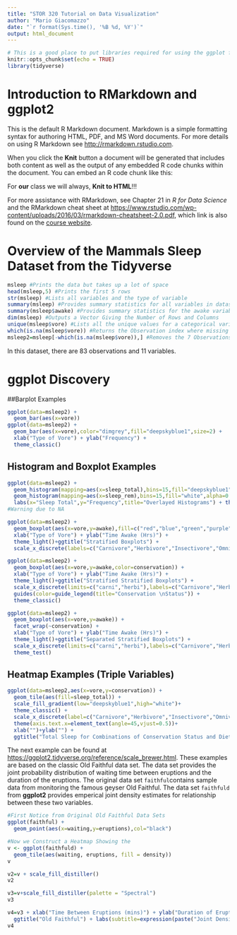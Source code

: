 ```yaml
---
title: "STOR 320 Tutorial on Data Visualization"
author: "Mario Giacomazzo"
date: "`r format(Sys.time(), '%B %d, %Y')`"
output: html_document
---
```


```r
# This is a good place to put libraries required for using the ggplot function
knitr::opts_chunk$set(echo = TRUE)
library(tidyverse)
```

# Introduction to RMarkdown and ggplot2

This is the default R Markdown document. Markdown is a simple formatting syntax for authoring HTML, PDF, and MS Word documents. For more details on using R Markdown see <http://rmarkdown.rstudio.com>.

When you click the **Knit** button a document will be generated that includes both content as well as the output of any embedded R code chunks within the document. You can embed an R code chunk like this:

For **our** class we will always, **Knit to HTML**!!!

For more assistance with RMarkdown, see Chapter 21 in *R for Data Science* and the RMarkdown cheat sheet at <https://www.rstudio.com/wp-content/uploads/2016/03/rmarkdown-cheatsheet-2.0.pdf>, which link is also found on the [course website](https://supermariogiacomazzo.github.io/STOR320_WEBSITE/).

# Overview of the Mammals Sleep Dataset from the Tidyverse

```r
msleep #Prints the data but takes up a lot of space
head(msleep,5) #Prints the first 5 rows
str(msleep) #Lists all variables and the type of variable
summary(msleep) #Provides summary statistics for all variables in dataset
summary(msleep$awake) #Provides summary statistics for the awake variable in dataset msleep
dim(msleep) #Outputs a Vector Giving the Number of Rows and Columns
unique(msleep$vore) #Lists all the unique values for a categorical variable Animals are Classified as Carnivore Omnivore, Herbivore, or Insectivore: "NA" references a missing response
which(is.na(msleep$vore)) #Returns the Observation index where missing values exist
msleep2=msleep[-which(is.na(msleep$vore)),] #Removes the 7 Observations that are missing a vore-specification
```
In this dataset, there are 83 observations and 11 variables.

# ggplot Discovery

##Barplot Examples
```r
ggplot(data=msleep2) +
  geom_bar(aes(x=vore))
ggplot(data=msleep2) +
  geom_bar(aes(x=vore),color="dimgrey",fill="deepskyblue1",size=2) + 
  xlab("Type of Vore") + ylab("Frequency") + 
  theme_classic()
```

## Histogram and Boxplot Examples
```r
ggplot(data=msleep2) + 
  geom_histogram(mapping=aes(x=sleep_total),bins=15,fill="deepskyblue1") +
  geom_histogram(mapping=aes(x=sleep_rem),bins=15,fill="white",alpha=0.5) + 
  labs(x="Sleep Total",y="Frequency",title="Overlayed Histograms") + theme_dark()
#Warning due to NA
```

```r
ggplot(data=msleep2) + 
  geom_boxplot(aes(x=vore,y=awake),fill=c("red","blue","green","purple")) + 
  xlab("Type of Vore") + ylab("Time Awake (Hrs)") + 
  theme_light()+ggtitle("Stratified Boxplots") + 
  scale_x_discrete(labels=c("Carnivore","Herbivore","Insectivore","Omnivore"))
```
```r
ggplot(data=msleep2) + 
  geom_boxplot(aes(x=vore,y=awake,color=conservation)) + 
  xlab("Type of Vore") + ylab("Time Awake (Hrs)") + 
  theme_light()+ggtitle("Stratified Stratified Boxplots") + 
  scale_x_discrete(limits=c("carni","herbi"),labels=c("Carnivore","Herbivore")) +
  guides(color=guide_legend(title="Conservation \nStatus")) + 
  theme_classic()
```
```r
ggplot(data=msleep2) + 
  geom_boxplot(aes(x=vore,y=awake)) + 
  facet_wrap(~conservation) +
  xlab("Type of Vore") + ylab("Time Awake (Hrs)") + 
  theme_light()+ggtitle("Separated Stratified Boxplots") + 
  scale_x_discrete(limits=c("carni","herbi"),labels=c("Carnivore","Herbivore")) +
  theme_test()
```

## Heatmap Examples (Triple Variables)

```r
ggplot(data=msleep2,aes(x=vore,y=conservation)) + 
  geom_tile(aes(fill=sleep_total)) + 
  scale_fill_gradient(low="deepskyblue1",high="white")+
  theme_classic() + 
  scale_x_discrete(label=c("Carnivore","Herbivore","Insectivore","Omnivore")) +
  theme(axis.text.x=element_text(angle=45,vjust=0.5))+
  xlab("")+ylab("") + 
  ggtitle("Total Sleep for Combinations of Conservation Status and Diet")
```

The next example can be found at <https://ggplot2.tidyverse.org/reference/scale_brewer.html>. These examples are based on the classic Old Faithful data set. The data set provides the joint probability distribution of waiting time between eruptions and the duration of the eruptions. The original data set `faithful`contains sample data from monitoring the famous geyser Old Faithful. The data set `faithfuld` from **ggplot2** provides emperical joint density estimates for relationship between these two variables.

```r
#First Notice from Original Old Faithful Data Sets
ggplot(faithful) + 
  geom_point(aes(x=waiting,y=eruptions),col="black")

#Now we Construct a Heatmap Showing the 
v <- ggplot(faithfuld) +
  geom_tile(aes(waiting, eruptions, fill = density))
v

v2=v + scale_fill_distiller()
v2

v3=v+scale_fill_distiller(palette = "Spectral")
v3

v4=v3 + xlab("Time Between Eruptions (mins)") + ylab("Duration of Eruptions (mins)") + 
  ggtitle("Old Faithful") + labs(subtitle=expression(paste("Joint Density Function: ",italic("f(Waiting Time,Duration)"))))
v4
```

